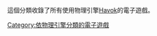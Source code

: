 這個分類收錄了所有使用物理引擎[[Havok引擎|Havok]]的電子遊戲。
{{无需细分}}
{{CatAZ}}
{{DEFAULTSORT:Havok Technology Suites}}
[[Category:依物理引擎分類的電子遊戲|Category:依物理引擎分類的電子遊戲]]